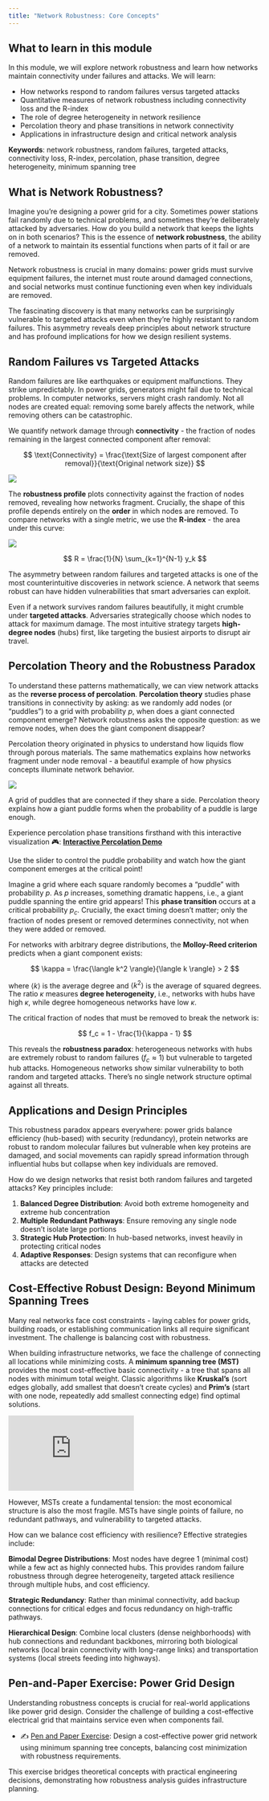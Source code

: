 ```yaml
---
title: "Network Robustness: Core Concepts"
---
```


## What to learn in this module

In this module, we will explore network robustness and learn how networks maintain connectivity under failures and attacks. We will learn:

- How networks respond to random failures versus targeted attacks
- Quantitative measures of network robustness including connectivity loss and the R-index
- The role of degree heterogeneity in network resilience
- Percolation theory and phase transitions in network connectivity
- Applications in infrastructure design and critical network analysis

**Keywords**: network robustness, random failures, targeted attacks, connectivity loss, R-index, percolation, phase transition, degree heterogeneity, minimum spanning tree

## What is Network Robustness?

Imagine you're designing a power grid for a city. Sometimes power stations fail randomly due to technical problems, and sometimes they're deliberately attacked by adversaries. How do you build a network that keeps the lights on in both scenarios? This is the essence of **network robustness**, the ability of a network to maintain its essential functions when parts of it fail or are removed.

::: {.column-margin}
Network robustness is crucial in many domains: power grids must survive equipment failures, the internet must route around damaged connections, and social networks must continue functioning even when key individuals are removed.
:::

The fascinating discovery is that many networks can be surprisingly vulnerable to targeted attacks even when they're highly resistant to random failures. This asymmetry reveals deep principles about network structure and has profound implications for how we design resilient systems.

## Random Failures vs Targeted Attacks

Random failures are like earthquakes or equipment malfunctions. They strike unpredictably. In power grids, generators might fail due to technical problems. In computer networks, servers might crash randomly. Not all nodes are created equal: removing some barely affects the network, while removing others can be catastrophic.


We quantify network damage through **connectivity** - the fraction of nodes remaining in the largest connected component after removal:

$$
\text{Connectivity} = \frac{\text{Size of largest component after removal}}{\text{Original network size}}
$$

![](../figs/single-node-failure.jpg){#fig-single-node-failure fig-alt="The impact of removing a single node varies based on which node is removed."}

The **robustness profile** plots connectivity against the fraction of nodes removed, revealing how networks fragment. Crucially, the shape of this profile depends entirely on the **order** in which nodes are removed. To compare networks with a single metric, we use the **R-index** - the area under this curve:

![](../figs/robustness-profile.jpg){#fig-multiple-node-failure fig-alt="Robustness profile of a network for a sequential failure of nodes."}

$$
R = \frac{1}{N} \sum_{k=1}^{N-1} y_k
$$

::: {.column-margin}
The asymmetry between random failures and targeted attacks is one of the most counterintuitive discoveries in network science. A network that seems robust can have hidden vulnerabilities that smart adversaries can exploit.
:::

Even if a network survives random failures beautifully, it might crumble under **targeted attacks**. Adversaries strategically choose which nodes to attack for maximum damage. The most intuitive strategy targets **high-degree nodes** (hubs) first, like targeting the busiest airports to disrupt air travel.

## Percolation Theory and the Robustness Paradox




To understand these patterns mathematically, we can view network attacks as the **reverse process of percolation**. **Percolation theory** studies phase transitions in connectivity by asking: as we randomly add nodes (or "puddles") to a grid with probability $p$, when does a giant connected component emerge? Network robustness asks the opposite question: as we remove nodes, when does the giant component disappear?

::: {.column-margin}
Percolation theory originated in physics to understand how liquids flow through porous materials. The same mathematics explains how networks fragment under node removal - a beautiful example of how physics concepts illuminate network behavior.
:::



::: {#fig-percolation}

![](https://jamesmccaffrey.wordpress.com/wp-content/uploads/2021/07/percolation.jpg?w=584&h=389)

A grid of puddles that are connected if they share a side. Percolation theory explains how a giant puddle forms when the probability of a puddle is large enough.

:::

::: {.callout-tip title="interactive exploration"}

Experience percolation phase transitions firsthand with this interactive visualization 🎮: [**Interactive Percolation Demo**](percolation-visualization.py)

Use the slider to control the puddle probability and watch how the giant component emerges at the critical point!

:::


Imagine a grid where each square randomly becomes a "puddle" with probability $p$. As $p$ increases, something dramatic happens, i.e., a giant puddle spanning the entire grid appears! This **phase transition** occurs at a critical probability $p_c$. Crucially, the exact timing doesn't matter; only the fraction of nodes present or removed determines connectivity, not when they were added or removed.

For networks with arbitrary degree distributions, the **Molloy-Reed criterion** predicts when a giant component exists:

$$
\kappa = \frac{\langle k^2 \rangle}{\langle k \rangle} > 2
$$

where $\langle k \rangle$ is the average degree and $\langle k^2 \rangle$ is the average of squared degrees. The ratio $\kappa$ measures **degree heterogeneity**, i.e., networks with hubs have high $\kappa$, while degree homogeneous networks have low $\kappa$.

The critical fraction of nodes that must be removed to break the network is:

$$
f_c = 1 - \frac{1}{\kappa - 1}
$$

This reveals the **robustness paradox**: heterogeneous networks with hubs are extremely robust to random failures ($f_c \approx 1$) but vulnerable to targeted hub attacks. Homogeneous networks show similar vulnerability to both random and targeted attacks. There's no single network structure optimal against all threats.


## Applications and Design Principles

This robustness paradox appears everywhere: power grids balance efficiency (hub-based) with security (redundancy), protein networks are robust to random molecular failures but vulnerable when key proteins are damaged, and social movements can rapidly spread information through influential hubs but collapse when key individuals are removed.

How do we design networks that resist both random failures and targeted attacks? Key principles include:

1. **Balanced Degree Distribution**: Avoid both extreme homogeneity and extreme hub concentration
2. **Multiple Redundant Pathways**: Ensure removing any single node doesn't isolate large portions
3. **Strategic Hub Protection**: In hub-based networks, invest heavily in protecting critical nodes
4. **Adaptive Responses**: Design systems that can reconfigure when attacks are detected

## Cost-Effective Robust Design: Beyond Minimum Spanning Trees

::: {.column-margin}
Many real networks face cost constraints - laying cables for power grids, building roads, or establishing communication links all require significant investment. The challenge is balancing cost with robustness.
:::

When building infrastructure networks, we face the challenge of connecting all locations while minimizing costs. A **minimum spanning tree (MST)** provides the most cost-effective basic connectivity - a tree that spans all nodes with minimum total weight. Classic algorithms like **Kruskal's** (sort edges globally, add smallest that doesn't create cycles) and **Prim's** (start with one node, repeatedly add smallest connecting edge) find optimal solutions.

::: {.column-margin}

<iframe width="250" height="150" src="https://www.youtube.com/embed/8i2XsxU-VL4?si=CpHuQc4CPcjdE29o" title="YouTube video player" frameborder="0" allow="accelerometer; autoplay; clipboard-write; encrypted-media; gyroscope; picture-in-picture; web-share" referrerpolicy="strict-origin-when-cross-origin" allowfullscreen></iframe>

:::

However, MSTs create a fundamental tension: the most economical structure is also the most fragile. MSTs have single points of failure, no redundant pathways, and vulnerability to targeted attacks.

How can we balance cost efficiency with resilience? Effective strategies include:

**Bimodal Degree Distributions**: Most nodes have degree 1 (minimal cost) while a few act as highly connected hubs. This provides random failure robustness through degree heterogeneity, targeted attack resilience through multiple hubs, and cost efficiency.

**Strategic Redundancy**: Rather than minimal connectivity, add backup connections for critical edges and focus redundancy on high-traffic pathways.

**Hierarchical Design**: Combine local clusters (dense neighborhoods) with hub connections and redundant backbones, mirroring both biological networks (local brain connectivity with long-range links) and transportation systems (local streets feeding into highways).

## Pen-and-Paper Exercise: Power Grid Design

Understanding robustness concepts is crucial for real-world applications like power grid design. Consider the challenge of building a cost-effective electrical grid that maintains service even when components fail.

- ✍️ [Pen and Paper Exercise](./pen-and-paper/exercise.pdf): Design a cost-effective power grid network using minimum spanning tree concepts, balancing cost minimization with robustness requirements.

This exercise bridges theoretical concepts with practical engineering decisions, demonstrating how robustness analysis guides infrastructure planning.
